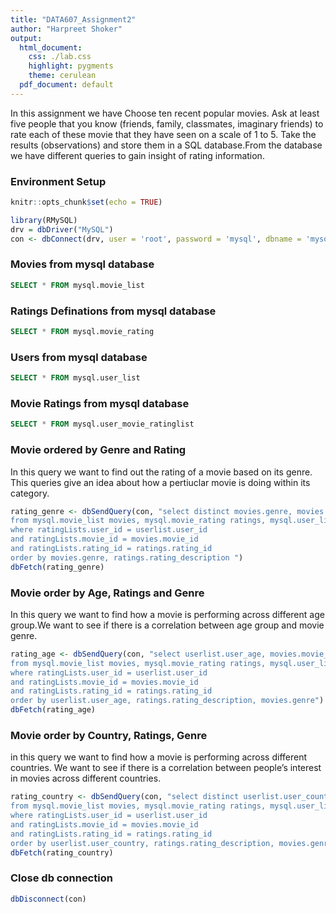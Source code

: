 ```yaml
---
title: "DATA607_Assignment2"
author: "Harpreet Shoker"
output:
  html_document:
    css: ./lab.css
    highlight: pygments
    theme: cerulean
  pdf_document: default
---
```

In this assignment we have Choose ten recent popular movies.  Ask at least five people that you know (friends, family, classmates, imaginary friends) to rate each of these movie that they have seen on a scale of 1 to 5.  Take the results (observations) and store them in a SQL database.From the database we have different queries to gain insight of rating information.

### Environment Setup
```r
knitr::opts_chunk$set(echo = TRUE)
```

```r
library(RMySQL)
drv = dbDriver("MySQL")
con <- dbConnect(drv, user = 'root', password = 'mysql', dbname = 'mysql')
```

### Movies from mysql database
``` sql
SELECT * FROM mysql.movie_list
```

### Ratings Definations from mysql database
``` sql
SELECT * FROM mysql.movie_rating
```

### Users from mysql database
``` sql
SELECT * FROM mysql.user_list
```

### Movie Ratings from mysql database
``` sql
SELECT * FROM mysql.user_movie_ratinglist
```

### Movie ordered by Genre and Rating
In this query we want to find out the rating of a movie based on its genre. This queries give an idea about how a pertiuclar movie is doing within its category.
```r
rating_genre <- dbSendQuery(con, "select distinct movies.genre, movies.movie_name, movies.movie_year, ratings.rating_description 
from mysql.movie_list movies, mysql.movie_rating ratings, mysql.user_list userlist, mysql.user_movie_ratinglist ratingLists
where ratingLists.user_id = userlist.user_id
and ratingLists.movie_id = movies.movie_id
and ratingLists.rating_id = ratings.rating_id 
order by movies.genre, ratings.rating_description ")
dbFetch(rating_genre)

```

### Movie order by Age, Ratings and Genre
In this query we want to find how a movie is performing across different age group.We want to see if there is a correlation between age group and movie genre.
```r
rating_age <- dbSendQuery(con, "select userlist.user_age, movies.movie_name, movies.genre, ratings.rating_description 
from mysql.movie_list movies, mysql.movie_rating ratings, mysql.user_list userlist, mysql.user_movie_ratinglist ratingLists
where ratingLists.user_id = userlist.user_id
and ratingLists.movie_id = movies.movie_id
and ratingLists.rating_id = ratings.rating_id 
order by userlist.user_age, ratings.rating_description, movies.genre")
dbFetch(rating_age)

```

### Movie order by Country, Ratings, Genre
in this query we want to find how a movie is performing across different countries. We want to see if there is a correlation between people's interest in movies across different countries.
```r
rating_country <- dbSendQuery(con, "select distinct userlist.user_country, movies.genre, movies.movie_name,ratings.rating_description 
from mysql.movie_list movies, mysql.movie_rating ratings, mysql.user_list userlist, mysql.user_movie_ratinglist ratingLists
where ratingLists.user_id = userlist.user_id
and ratingLists.movie_id = movies.movie_id
and ratingLists.rating_id = ratings.rating_id 
order by userlist.user_country, ratings.rating_description, movies.genre")
dbFetch(rating_country)

```

### Close db connection
```r
dbDisconnect(con)
```